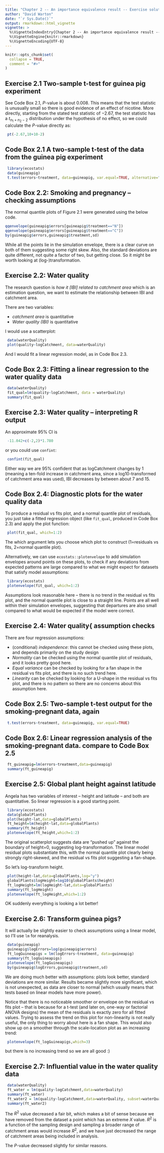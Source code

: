 ---
title: "Chapter 2 -- An importance equivalence result -- Exercise solutions and Code Boxes"
author: "David Warton"
date: "`r Sys.Date()`"
output: rmarkdown::html_vignette
vignette: >
  %\VignetteIndexEntry{Chapter 2 -- An importance equivalence result -- Exercise solutions and Code Boxes}
  %\VignetteEngine{knitr::rmarkdown}
  %\VignetteEncoding{UTF-8}
---

```{r setup, include = FALSE}
knitr::opts_chunk$set(
  collapse = TRUE,
  comment = "#>"
)
```

## Exercise 2.1 Two-sample t-test for guinea pig experiment

See Code Box 2.1, $P$-value is about 0.008. This means that the test statistic is unusually small so there is good evidence of an effect of nicotine.  More directly, starting from the stated test statistic of $-2.67$, the test statistic has a $t_{n_1+n_2-2}$ distribution under the hypothesis of no effect, so we could calculate the $P$-value directly as:
```{r guineapig P-value}
 pt(-2.67,10+10-2)
```


## Code Box 2.1 A two-sample t-test of the data from the guinea pig experiment

```{r guineapig}
 library(ecostats)
 data(guineapig)
 t.test(errors~treatment, data=guineapig, var.equal=TRUE, alternative="less")
```


## Code Box 2.2: Smoking and pregnancy -- checking assumptions
The normal quantile plots of Figure 2.1 were generated using the below code.
```{r guineapig qqplots}
qqenvelope(guineapig$errors[guineapig$treatment=="N"])
qqenvelope(guineapig$errors[guineapig$treatment=="C"])
by(guineapig$errors,guineapig$treatment,sd)
```

While all the points lie in the simulation envelope, there is a clear curve on both of them suggesting some right skew. Also, the standard deviations are quite different, not quite a factor of two, but getting close. So it might be worth looking at (log-)transformation.



## Exercise 2.2: Water quality

The research question is *how it [IBI] related to catchment area* which is an estimation question, we want to estimate the relationship between IBI and catchment area.

There are two variables:

* *catchment area* is quantitative
* *Water quality (IBI)* is quantitative

I would use a scatterplot:

```{r waterQuality scatterplot}
 data(waterQuality)
 plot(quality~logCatchment, data=waterQuality)
```

And I would fit a linear regression model, as in Code Box 2.3.


## Code Box 2.3: Fitting a linear regression to the water quality data
```{r waterQuality lm}
 data(waterQuality)
 fit_qual=lm(quality~logCatchment, data = waterQuality)
 summary(fit_qual)
```

## Exercise 2.3: Water quality -- interpreting R output

An approximate 95% CI is
```{r waterQuality approxCI}
 -11.042+c(-2,2)*1.780
```

or you could use `confint`:
```{r waterQuality CI}
 confint(fit_qual)
```

Either way we are 95% confident that as logCatchment changes by 1 (meaning a ten-fold increase in catchment area, since a log10-transformed of catchment area was used), IBI decreases by between about 7 and 15.


## Code Box 2.4: Diagnostic plots for the water quality data
To produce a residual vs fits plot, and a normal quantile plot of residuals, you just take a fitted regression object (like `fit_qual`, produced in Code Box 2.3) and apply the plot function:
```{r waterQuality resplots}
 plot(fit_qual, which=1:2)
```

The which argument lets you choose which plot to construct (1=residuals vs fits, 2=normal quantile plot).

Alternatively, we can use `ecostats::plotenvelope` to add simulation envelopes around points on these plots, to check if any deviations from expected patterns are large compared
to what we might expect for datasets that satisfy model assumptions:
```{r waterQuality simenvelope}
 library(ecostats)
 plotenvelope(fit_qual, which=1:2)
```

Assumptions look reasonable here -- there is no trend in the residual vs fits plot, and the normal quantile plot is close to a straight line. Points are all well within their simulation envelopes, suggesting that departures are also small compared to what would be expected if the model were correct.


## Exercise 2.4: Water quality{ assumption checks

There are four regression assumptions:

* (conditional) *independence*: this cannot be checked using these plots, and depends primarily on the study design
* *Normality* can be checked using the normal quantile plot of residuals, and it looks pretty good here.
* *Equal variance* can be checked by looking for a fan shape in the residual vs fits plot, and there is no such trend here.
* *Linearity* can be checked by looking for a U-shape in the residual vs fits plot, and there is no pattern so there are no concerns about this assumption here.


## Code Box 2.5: Two-sample t-test output for the smoking-pregnant data, again
```{r guineapigs ttest 2sided}
 t.test(errors~treatment, data=guineapig, var.equal=TRUE)
```


## Code Box 2.6: Linear regression analysis of the smoking-pregnant data. compare to Code Box 2.5
```{r guineapigs lm}
 ft_guineapig=lm(errors~treatment,data=guineapig)
 summary(ft_guineapig)
```

## Exercise 2.5: Global plant height against latitude

Angela has two variables of interest -- height and latitude -- and both are quantitative. So linear regression is a good starting point.

```{r globalPlants lm}
 library(ecostats)
 data(globalPlants)
 plot(height~lat,data=globalPlants)
 ft_height=lm(height~lat,data=globalPlants)
 summary(ft_height)
 plotenvelope(ft_height,which=1:2)
```

The original scatterplot suggests data are "pushed up" against the boundary of height=0, suggesting log-transformation.  The linear model residual plots substantiate this, with the normal quantile plot clearly being strongly right-skewed, and the residual vs fits plot suggesting a fan-shape.

So let's log-transform height.

```{r globalPlants loglm}
 plot(height~lat,data=globalPlants,log="y")
 globalPlants$logHeight=log10(globalPlants$height) 
 ft_logHeight=lm(logHeight~lat,data=globalPlants)
 summary(ft_logHeight)
 plotenvelope(ft_logHeight,which=1:2)
```

OK suddenly everything is looking a lot better!


## Exercise 2.6: Transform guinea pigs?

It will actually be slightly easier to check assumptions using a linear model, so I'll use `lm` for reanalysis.

```{r guineapigs ttest log-transform}
 data(guineapig)
 guineapig$logErrors=log(guineapig$errors) 
 ft_logGuineapigs = lm(logErrors~treatment, data=guineapig)
 summary(ft_logGuineapigs)
 plotenvelope(ft_logGuineapigs)
 by(guineapig$logErrors,guineapig$treatment,sd)
```
We are doing much better with assumptions: plots look better, standard deviations are more similar. Results became slightly more significant, which is not unexpected, as data are closer to normal (which usually means that tests based on linear models have more power).

Notice that there is no noticeable smoother or envelope on the residual vs fits plot -- that is because for a t-test (and later on, one-way or factorial ANOVA designs) the mean of the residuals is exactly zero for all fitted values. Trying to assess the trend on this plot for non-linearity is not really useful, the only thing to worry about here is a fan shape. This would also show up on a smoother through the scale-location plot as an increasing trend:

```{r guineapigs ttest log-transform slplot}
 plotenvelope(ft_logGuineapigs,which=3)
```

but there is no increasing trend so we are all good :)


## Exercise 2.7: Influential value in the water quality data

```{r waterQuality outliers}
 data(waterQuality)
 ft_water = lm(quality~logCatchment,data=waterQuality)
 summary(ft_water)
 ft_water2 = lm(quality~logCatchment,data=waterQuality, subset=waterQuality$logCatchment>2)
 summary(ft_water2)
```
The $R^2$ value decreased a fair bit, which makes a bit of sense because we have removed from the dataset a point which has an extreme $X$ value. $R^2$ is a function of the sampling design and sampling a broader range of catchment areas would increase $R^2$, and we have just decreased the range of catchment areas being included in analysis.

The $P$-value decreased slightly for similar reasons.

